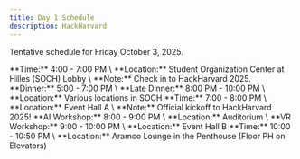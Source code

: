 ```yaml
---
title: Day 1 Schedule
description: HackHarvard
---
```



Tentative schedule for Friday October 3, 2025.

<CardGrid stagger>
	<Card title="Registration" icon="open-book">
		**Time:** 4:00 - 7:00 PM \
		**Location:** Student Organization Center at Hilles (SOCH) Lobby \
		**Note:** Check in to HackHarvard 2025. 
	</Card>
	<Card title="Meals" icon="apple">
		**Dinner:** 5:00 - 7:00 PM \
		**Late Dinner:** 8:00 PM - 10:00 PM \
		**Location:** Various locations in SOCH
	</Card>
	<Card title="Opening Ceremony" icon="rocket">
		**Time:** 7:00 - 8:00 PM \
		**Location:** Event Hall A \
		**Note:** Official kickoff to HackHarvard 2025!
	</Card>
	<Card title="CS50 Workshops" icon="laptop">
		**AI Workshop:** 8:00 - 9:00 PM \
		**Location:** Auditorium \
		**VR Workshop:** 9:00 - 10:00 PM \
		**Location:** Event Hall B 
	</Card>
	<Card title="Pitch Pit: Find your team!" icon="comment">
		**Time:** 10:00 - 10:50 PM \
		**Location:** Aramco Lounge in the Penthouse (Floor PH on Elevators)
	</Card>
</CardGrid>


